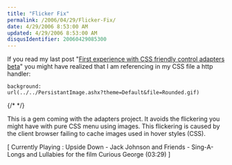 ```yaml
---
title: "Flicker Fix"
permalink: /2006/04/29/Flicker-Fix/
date: 4/29/2006 8:53:00 AM
updated: 4/29/2006 8:53:00 AM
disqusIdentifier: 20060429085300
---
```

If you read my last post "[First experience with CSS friendly control adapters beta](http://weblogs.asp.net/lkempe/archive/2006/04/29/444390.aspx)" you might have realized that I am referencing in my CSS file a http handler:

```
background: 
url(../../PersistantImage.ashx?theme=Default&file=Rounded.gif)
```
{/* <!-- more --> */}

This is a gem coming with the adapters project. It avoids the flickering you 
might have with pure CSS menu using images. This flickering is caused by the 
client browser failing to cache images used in hover styles (CSS). 

[ Currently Playing : Upside Down - Jack Johnson and Friends - Sing-A-Longs and Lullabies for the film Curious George (03:29) ]
